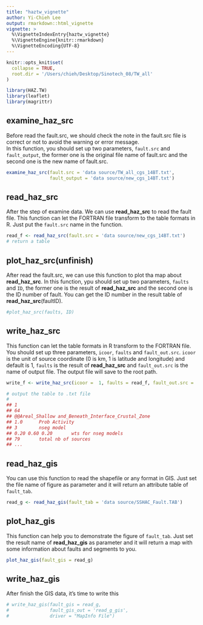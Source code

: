 ```yaml
---
title: "haztw_vignette"
author: Yi-Chieh Lee
output: rmarkdown::html_vignette
vignette: >
  %\VignetteIndexEntry{haztw_vignette}
  %\VignetteEngine{knitr::rmarkdown}
  %\VignetteEncoding{UTF-8}
---
```


```r
knitr::opts_knit$set(
  collapse = TRUE,
  root.dir = '/Users/chieh/Desktop/Sinotech_08/TW_all'
)
```

```r
library(HAZ.TW)
library(leaflet)
library(magrittr)
```

## examine_haz_src  
Before read the fault.src, we should check the note in the fault.src file is correct or not to avoid the warning or error message.  
In this function, you should set up two parameters, `fault.src` and `fault_output`, the former one is the original file name of fault.src and the second one is the new name of fault.src.

```r
examine_haz_src(fault.src = 'data source/TW_all_cgs_14BT.txt',
                fault_output = 'data source/new_cgs_14BT.txt')
```


## read_haz_src

After the step of examine data. We can use **read_haz_src** to read the fault file. This function can let the FORTRAN file transform to the table formats in R. Just put the `fault.src` name in the function.

```r
read_f <- read_haz_src(fault.src = 'data source/new_cgs_14BT.txt')
# return a table 
```

## plot_haz_src(unfinish)
After read the fault.src, we can use this function to plot tha map about **read_haz_src**. In this function, ypu should set up two parameters, `faults` and `ID`, the former one is the result of **read_haz_src** and the second one is the ID number of fault. You can get the ID number in the result table of **read_haz_src**(faultID).

```r
#plot_haz_src(faults, ID)
```


## write_haz_src  
This function can let the table formats in R transform to the FORTRAN file. You should set up three parameters, `icoor`, `faults` and `fault_out.src`. `icoor` is the unit of source coordinate (0 is km, 1 is latitude and longitude) and default is 1, `faults` is the result of **read_haz_src** and `fault_out.src` is the name of output file. The output file will save to the root path.

```r
write_f <- write_haz_src(icoor =  1, faults = read_f, fault_out.src = 'read_f.txt')

# output the table to .txt file
#
## 1
## 64
## @@Areal_Shallow and_Beneath_Interface_Crustal_Zone
## 1.0		Prob Activity
## 3		nseg model
## 0.20 0.60 0.20		wts for nseg models
## 79		total nb of sources
## ...
```


## read_haz_gis
You can use this function to read the shapefile or any format in GIS. Just set the file name of figure as parameter and it will return an attribute table of `fault_tab`.

```r
read_g <- read_haz_gis(fault_tab = 'data source/SSHAC_Fault.TAB')
```

## plot_haz_gis
This function can help you to demonstrate the figure of `fault_tab`. Just set the result name of **read_haz_gis** as parameter and it will return a map with some information about faults and segments to you.  
```r
plot_haz_gis(fault_gis = read_g)
```

## write_haz_gis
After finish the GIS data, it's time to write this 
```r
# write_haz_gis(fault_gis = read_g,
#               fault_gis_out = 'read_g_gis',
#               driver = "MapInfo File")
```

